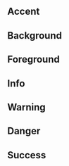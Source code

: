 <DocsPageHeader title="Layout" description="Nerdfish UI layouting" />


## Accent

<div className="space-y-sm mt-md">
	<ColorBox className="bg-accent text-white" value="bg-accent" />
	<ColorBox className="text-accent" value="text-accent" />
</div>

## Background

<div className="space-y-sm mt-md">
	<ColorBox className="bg-background" value="bg-background" />
	<ColorBox
		className="bg-background-secondary"
		value="bg-background-secondary"
	/>
	<ColorBox className="bg-background-muted" value="bg-background-muted" />
	<ColorBox className="bg-foreground text-background" value="bg-foreground" />
</div>

## Foreground

<div className="space-y-sm mt-md">
	<ColorBox className="text-foreground" value="text-foreground" />
	<ColorBox className="text-foreground-muted" value="text-foreground-muted" />
	<ColorBox className="text-background bg-foreground" value="text-background" />
</div>

## Info

<div className="space-y-sm mt-md">
	<ColorBox className="bg-info-background" value="bg-info-background" />
	<ColorBox
		className="bg-info-background-muted"
		value="bg-info-background-muted"
	/>
	<ColorBox
		className="bg-info-background-accent text-white"
		value="bg-info-background-accent"
	/>
	<ColorBox className="text-info-foreground" value="text-info-foreground" />
</div>

## Warning

<div className="space-y-sm mt-md">
	<ColorBox className="bg-warning-background" value="bg-warning-background" />
	<ColorBox
		className="bg-warning-background-muted"
		value="bg-warning-background-muted"
	/>
	<ColorBox
		className="bg-warning-background-accent text-white"
		value="bg-warning-background-accent"
	/>
	<ColorBox
		className="text-warning-foreground"
		value="text-warning-foreground"
	/>
</div>

## Danger

<div className="space-y-sm mt-md">
	<ColorBox className="bg-danger-background" value="bg-danger-background" />
	<ColorBox
		className="bg-danger-background-muted"
		value="bg-danger-background-muted"
	/>
	<ColorBox
		className="bg-danger-background-accent text-white"
		value="bg-danger-background-accent"
	/>
	<ColorBox className="text-danger-foreground" value="text-danger-foreground" />
</div>

## Success

<div className="space-y-sm mt-md">
	<ColorBox className="bg-success-background" value="bg-success-background" />
	<ColorBox
		className="bg-success-background-muted"
		value="bg-success-background-muted"
	/>
	<ColorBox
		className="bg-success-background-accent text-foreground"
		value="bg-success-background-accent"
	/>
	<ColorBox
		className="text-success-foreground"
		value="text-success-foreground"
	/>
</div>
